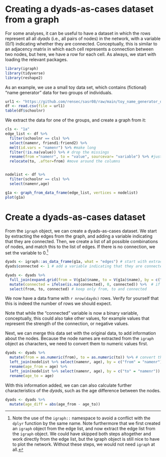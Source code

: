 # Creating a dyads-as-cases dataset from a graph

For some analyses, it can be useful to have a dataset in which the rows represent all all *dyads* (i.e., all pairs of nodes) in the network, with a variable (0/1) indicating whether they are connected. Conceptually, this is similar to an adjacency matrix in which each cell represents a connection between two nodes, but here, we have a row for each cell. As always, we start with loading the relevant packages.

```r
library(igraph)
library(tidyverse)
library(reshape2)
```

As an example, we use a small toy data set, which contains (fictional) "name generator" data for two groups of individuals.

```r
url1 <- "https://github.com/rensec/sasr08/raw/main/toy_name_generator_data.csv"
df <- read.csv(file = url1)
table(df$schoolnr)

```

We extract the data for one of the groups, and create a graph from it:

```r
cls <- "1a"
edge_list <- df %>% 
  filter(schoolnr == cls) %>% 
  select(namenr, friend1:friend2) %>% 
  melt(id.vars = "namenr") %>% #make long
  filter(!is.na(value)) %>% # drop the missings
  rename(from ="namenr", to = "value", sourcevar= "variable") %>% #just nice for interpretation
  relocate(to, .after=from) #move around the columns


nodelist <- df %>% 
  filter(schoolnr == cls) %>% 
  select(namenr,age)

g1a <- graph_from_data_frame(edge_list, vertices = nodelist)
plot(g1a)

```

# Create a dyads-as-cases dataset

From the `igraph` object, we can create a dyads-as-cases dataset. We start by extracting the edges from the graph, and adding a variable indicating that they are connected. Then, we create a list of all possible combinations of nodes, and match this to the list of edges. If there is no connection, we set the variable to 0.[^dyads-as-cases-1]

[^dyads-as-cases-1]: Note the use of the `igraph::` namespace to avoid a conflict with the `dplyr` function by the same name. Note furthermore that we first created an `igraph` object from the edge list, and now extract the edge list from the `igraph` object. We could have skipped both steps altogether and work directly from the edge list, but the igraph object is still nice to have to plot the network. Without these steps, we would not need `igraph` at all.

```r
dyads <- igraph::as_data_frame(g1a, what = "edges") # start with extracting all edges from the graph object 
dyads$connected <- 1 # add a variable indicating that they are connected

dyads <- dyads %>% 
  full_join(expand.grid(from = V(g1a)$name, to = V(g1a)$name), by = c("from", "to")) %>% # create a list of all combinations of nodes, and match this to whether they are connected
  mutate(connected = ifelse(is.na(connected), 0, connected)) %>%  # if there is no connection, set connected to 0
  select(from, to, connected) # keep only from, to and connected

```

We now have a data frame with `r nrow(dayds)` rows. Verify for yourself that this is indeed the number of rows we should expect.

Note that while the "connected" variable is now a binary variable, conceptually, this could also take other values, for example values that represent the strength of the connection, or negative values.

Next, we can merge this data set with the original data, to add information about the nodes. Because the node names are extracted from the `igraph` object as characters, we need to convert them to numeric values first.

```r
dyads <- dyads %>%
  mutate(from = as.numeric(from), to = as.numeric(to)) %>% # convert the node names to numeric) 
  left_join(nodelist %>% select(namenr, age), by = c("from" = "namenr")) %>% 
  rename(age_from = age) %>% 
  left_join(nodelist %>% select(namenr, age), by = c("to" = "namenr")) %>% 
  rename(age_to = age)
```

With this information added, we can can also calculate further characteristics of the *dyads*, such as the age difference between the nodes.

```r
dyads <- dyads %>% 
  mutate(age_diff = abs(age_from - age_to))
```
